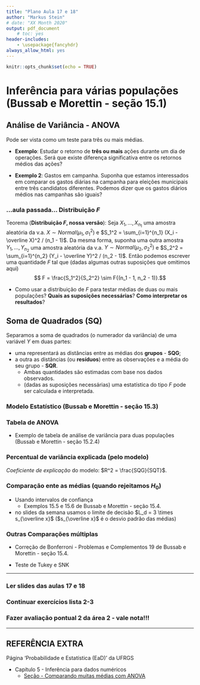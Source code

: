 ```yaml
---
title: "Plano Aula 17 e 18"
author: "Markus Stein"
# date: "XX Month 2020"
output: pdf_document
    # toc: yes
header-includes:
    - \usepackage{fancyhdr}
always_allow_html: yes
---
```

\addtolength{\headheight}{1.0cm} 
\pagestyle{fancyplain} 
\lhead{\includegraphics[height=1.5cm]{LogoIME.png}}
\rhead{\includegraphics[height=1.5cm]{images.jpeg}}
\chead{UNIVERSIDADE FEDERAL DO RIO GRANDE DO SUL \\
INSTITUTO DE MATEMÁTICA E ESTATÍSTICA \\
DEPARTAMENTO DE ESTATÍSTICA \\
\vspace{0.3cm}
MAT02215 - Estatística Geral 2 - 2021/2
}
\renewcommand{\headrulewidth}{0pt} 


```r
knitr::opts_chunk$set(echo = TRUE)
```

# Inferência para várias populações (Bussab e Morettin - seção 15.1)

## Análise de Variância - ANOVA
Pode ser vista como um teste para três ou mais médias.

* **Exemplo**: Estudar o retorno de **três ou mais** ações durante um dia de operações. Será que existe diferença significativa entre os retornos médios das ações?

* **Exemplo 2**: Gastos em campanha. Suponha que estamos interessados em comparar os gastos diárias na campanha para eleições municipais entre três candidatos diferentes. Podemos dizer que os gastos diários médios nas campanhas são iguais?

\vspace{0.5cm}

### ...aula passada... Distribuição $F$

Teorema (**Distribuição *F*, nossa versão**): Seja $X_1, \ldots, X_{n_1}$ uma amostra aleatória da v.a. $X \sim Normal(\mu_1,\sigma_1^2)$ e $S_1^2 = \sum_{i=1}^{n_1} (X_i - \overline X)^2 / (n_1 - 1)$. Da mesma forma, suponha uma outra amostra $Y_1, \ldots, Y_{n_2}$ uma amostra aleatória da v.a. $Y \sim Normal(\mu_2,\sigma_2^2)$ e $S_2^2 = \sum_{i=1}^{n_2} (Y_i - \overline Y)^2 / (n_2 - 1)$. Então podemos escrever uma quantidade $F$ tal que (dadas algumas outras suposições que omitimos aqui) 
$$ F = \frac{S_1^2}{S_2^2} \sim F{(n_1 - 1, n_2 - 1)}.$$

* Como usar a distribuição de $F$ para testar médias de duas ou mais populações? **Quais as suposições necessárias**? **Como interpretar os resultados**?

\vspace{0.5cm}

## Soma de Quadrados (SQ) 
Separamos a soma de quadrados (o numerador da variância) de uma variável $Y$ em duas partes:

* uma representará as distâncias entre as médias dos **grupos** - **SQG**; 
* a outra as distâncias (ou **resíduos**) entre as observações e a média do seu grupo - **SQR**.
    + Ambas quantidades são estimadas com base nos dados observados.
    + (dadas as suposições necessárias) uma estatística do tipo *F* pode ser calculada e interpretada.

\vspace{0.5cm}

### Modelo Estatístico (Bussab e Morettin - seção 15.3)

\vspace{0.5cm}

### Tabela de ANOVA
* Exemplo de tabela de análise de variância para duas populações  (Bussab e Morettin - seção 15.2.4)

\vspace{0.5cm}

### Percentual de variância explicada (pelo modelo)
*Coeficiente de explicação* do modelo: $R^2 = \frac{SQG}{SQT}$.

\vspace{0.5cm}

### Comparação ente as médias (quando rejeitamos $H_0$)
* Usando intervalos de confiança 
    + Exemplos 15.5 e 15.6 de Bussab e Morettin - seção 15.4.

* no slides da semana usamos o limite de decisão $L_d = 3 \times s_{\overline x}$ ($s_{\overline x}$ é o desvio padrão das médias)

<!-- ## Valor *p* (ou *p* valor) (Bussab e Morettin - seção 12.8) -->
<!-- "É a probabilidade de observarmos um valor de estatística de teste mais extremo do que o observado na amostra coletada *(conforme as hipóteses definidas)*." -->

<!-- * Região crítica $\times$ valor *p* -->

### Outras Comparações múltiplas
* Correção de Bonferroni - Problemas e Complementos 19 de Bussab e Morettin - seção 15.4. 

* Teste de Tukey e SNK

\vspace{1cm}


***
### Ler slides das aulas 17 e 18
### Continuar exercícios lista 2-3
### Fazer avaliação pontual 2 da área 2 - vale nota!!!
***

## REFERÊNCIA EXTRA
Página 'Probabilidade e Estatística (EaD)' da UFRGS  

* Capítulo 5 - Inferência para dados numéricos 
    + [Seção - Comparando muitas médias com ANOVA](https://www.ufrgs.br/probabilidade-estatistica/livro/cpt5/ch5_inf_num.html#comparando-muitas-m%C3%A9dias-com-anova-t%C3%B3pico-especial)

\vspace{1cm}

